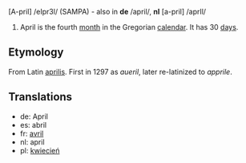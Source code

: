 [A-pril] /eIpr3l/ (SAMPA) - also in '''de''' /april/, '''nl''' [a-pril] /aprIl/

#April is the fourth [[month]] in the Gregorian [[calendar]]. It has 30 [[day]]s.

==Etymology==
From Latin [[aprilis]]. First in 1297 as ''aueril'', later re-latinized to ''apprile''.

==Translations==
*de: April
*es: abril
*fr: [[avril]]
*nl: april
*pl: [[kwiecień]]